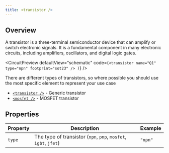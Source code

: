 ```yaml
---
title: <transistor />
---
```


## Overview

A transistor is a three-terminal semiconductor device that can amplify or switch electronic signals. It is a fundamental component in many electronic circuits, including amplifiers, oscillators, and digital logic gates.


<CircuitPreview
  defaultView="schematic"
  code={`
    <transistor
      name="Q1"
      type="npn"
      footprint="sot23"
    />
  )
`}
/>

There are different types of transistors, so where possible you should use the
most specific element to represent your use case

- [`<transistor />`](./transistor.mdx) - Generic transistor
- [`<mosfet />`](./mosfet.mdx) - MOSFET transistor

## Properties

| Property | Description                                                     | Example |
| -------- | --------------------------------------------------------------- | ------- |
| `type`   | The type of transistor (`npn`, `pnp`, `mosfet`, `igbt`, `jfet`) | `"npn"` |
